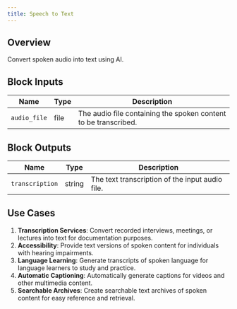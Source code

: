 ```yaml
---
title: Speech to Text
---
```


## Overview

Convert spoken audio into text using AI.

## Block Inputs

| Name         | Type | Description                                                     |
| ------------ | ---- | --------------------------------------------------------------- |
| `audio_file` | file | The audio file containing the spoken content to be transcribed. |

## Block Outputs

| Name            | Type   | Description                                     |
| --------------- | ------ | ----------------------------------------------- |
| `transcription` | string | The text transcription of the input audio file. |

## Use Cases

1. **Transcription Services**: Convert recorded interviews, meetings, or lectures into text for documentation purposes.
2. **Accessibility**: Provide text versions of spoken content for individuals with hearing impairments.
3. **Language Learning**: Generate transcripts of spoken language for language learners to study and practice.
4. **Automatic Captioning**: Automatically generate captions for videos and other multimedia content.
5. **Searchable Archives**: Create searchable text archives of spoken content for easy reference and retrieval.
